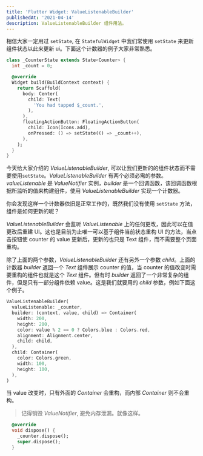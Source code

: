 ```yaml
---
title: 'Flutter Widget: ValueListenableBuilder'
publishedAt: '2021-04-14'
description: ValueListenableBuilder 组件用法。
---
```


相信大家一定用过 `setState`, 在 `StatefulWidget` 中我们常使用 `setState` 来更新组件状态以此来更新 ui。下面这个计数器的例子大家非常熟悉。

```dart
class _CounterState extends State<Counter> {
  int _count = 0;

  @override
  Widget build(BuildContext context) {
    return Scaffold(
      body: Center(
        child: Text(
          'You had tapped $_count.',
        ),
      ),
      floatingActionButton: FloatingActionButton(
        child: Icon(Icons.add),
        onPressed: () => setState(() => _count++),
      ),
    );
  }
}
```

今天给大家介绍的 _ValueListenableBuilder_, 可以让我们更新的的组件状态而不需要使用`setState`。_ValueListenableBuilder_ 有两个必须必需的参数。_valueListenable_ 是 _ValueNotifier_ 实例，_builder_ 是一个回调函数，该回调函数根据所监听的值来构建组件，使用 _ValueListenableBuilder_ 实现一个计数器。

你会发现这样一个计数器依旧是正常工作的，既然我们没有使用 `setState` 方法，组件是如何更新的呢？

_ValueListenableBuilder_ 会监听 _ValueListenable_ 上的任何更改，因此可以在值更改后重建 UI。这也是目前为止唯一可以基于组件当前状态重构 UI 的方法，当点击按钮使 counter 的 value 更新后，更新的也只是 Text 组件，而不需要整个页面重构。

除了上面的两个参数，_ValueListenableBuilder_ 还有另外一个参数 _child_。上面的计数器 _builder_ 返回一个 _Text_ 组件展示 counter 的值，当 counter 的值改变时需要重构的组件也就是这个 _Text_ 组件。但有时 _builder_ 返回了一个非常复杂的组件，但是只有一部分组件依赖 value。这是我们就要用的 _child_ 参数，例如下面这个例子。

```dart
ValueListenableBuilder(
  valueListenable: _counter,
  builder: (context, value, child) => Container(
    width: 200,
    height: 200,
    color: value % 2 == 0 ? Colors.blue : Colors.red,
    alignment: Alignment.center,
    child: child,
  ),
  child: Container(
    color: Colors.green,
    width: 100,
    height: 100,
  ),
)
```

当 value 改变时，只有外面的 _Container_ 会重构，而内部 _Container_ 则不会重构。

> 记得销毁 _ValueNotifier_, 避免内存泄漏。就像这样。

```dart
  @override
  void dispose() {
    _counter.dispose();
    super.dispose();
  }
```

